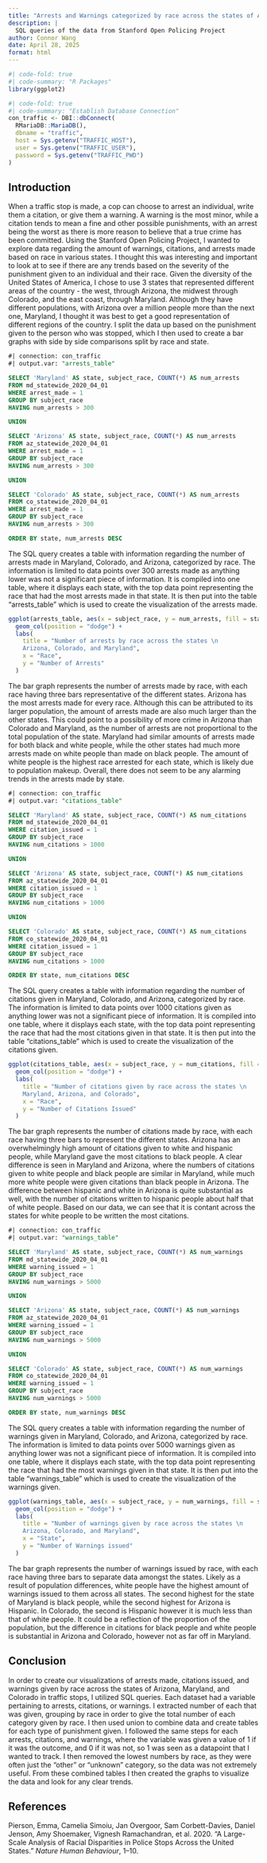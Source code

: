 ```yaml
---
title: "Arrests and Warnings categorized by race across the states of Arizona, Maryland, and Colorado"
description: |
  SQL queries of the data from Stanford Open Policing Project
author: Connor Wang
date: April 28, 2025
format: html
---
```


```r
#| code-fold: true
#| code-summary: "R Packages"
library(ggplot2)
```

```r
#| code-fold: true
#| code-summary: "Establish Database Connection"
con_traffic <- DBI::dbConnect(
  RMariaDB::MariaDB(),
  dbname = "traffic",
  host = Sys.getenv("TRAFFIC_HOST"),
  user = Sys.getenv("TRAFFIC_USER"),
  password = Sys.getenv("TRAFFIC_PWD")
)
```

## Introduction

When a traffic stop is made, a cop can choose to arrest an individual, write them a citation, or give them a warning. A warning is the most minor, while a citation tends to mean a fine and other possible punishments, with an arrest being the worst as there is more reason to believe that a true crime has been committed. Using the Stanford Open Policing Project, I wanted to explore data regarding the amount of warnings, citations, and arrests made based on race in various states. I thought this was interesting and important to look at to see if there are any trends based on the severity of the punishment given to an individual and their race. Given the diversity of the United States of America, I chose to use 3 states that represented different areas of the country - the west, through Arizona, the midwest through Colorado, and the east coast, through Maryland. Although they have different populations, with Arizona over a million people more than the next one, Maryland, I thought it was best to get a good representation of different regions of the country. I split the data up based on the punishment given to the person who was stopped, which I then used to create a bar graphs with side by side comparisons split by race and state.

```sql
#| connection: con_traffic
#| output.var: "arrests_table"

SELECT 'Maryland' AS state, subject_race, COUNT(*) AS num_arrests
FROM md_statewide_2020_04_01
WHERE arrest_made = 1
GROUP BY subject_race 
HAVING num_arrests > 300

UNION

SELECT 'Arizona' AS state, subject_race, COUNT(*) AS num_arrests
FROM az_statewide_2020_04_01
WHERE arrest_made = 1
GROUP BY subject_race 
HAVING num_arrests > 300

UNION

SELECT 'Colorado' AS state, subject_race, COUNT(*) AS num_arrests
FROM co_statewide_2020_04_01
WHERE arrest_made = 1
GROUP BY subject_race 
HAVING num_arrests > 300

ORDER BY state, num_arrests DESC
```

The SQL query creates a table with information regarding the number of arrests made in Maryland, Colorado, and Arizona, categorized by race. The information is limited to data points over 300 arrests made as anything lower was not a significant piece of information. It is compiled into one table, where it displays each state, with the top data point representing the race that had the most arrests made in that state. It is then put into the table "arrests_table" which is used to create the visualization of the arrests made.

```r
ggplot(arrests_table, aes(x = subject_race, y = num_arrests, fill = state)) +
  geom_col(position = "dodge") +
  labs(
    title = "Number of arrests by race across the states \n
    Arizona, Colorado, and Maryland",
    x = "Race",
    y = "Number of Arrests"
  )
```

The bar graph represents the number of arrests made by race, with each race having three bars representative of the different states. Arizona has the most arrests made for every race. Although this can be attributed to its larger population, the amount of arrests made are also much larger than the other states. This could point to a possibility of more crime in Arizona than Colorado and Maryland, as the number of arrests are not proportional to the total population of the state. Maryland had similar amounts of arrests made for both black and white people, while the other states had much more arrests made on white people than made on black people. The amount of white people is the highest race arrested for each state, which is likely due to population makeup. Overall, there does not seem to be any alarming trends in the arrests made by state.

```sql
#| connection: con_traffic
#| output.var: "citations_table"

SELECT 'Maryland' AS state, subject_race, COUNT(*) AS num_citations
FROM md_statewide_2020_04_01
WHERE citation_issued = 1
GROUP BY subject_race 
HAVING num_citations > 1000

UNION

SELECT 'Arizona' AS state, subject_race, COUNT(*) AS num_citations
FROM az_statewide_2020_04_01
WHERE citation_issued = 1
GROUP BY subject_race 
HAVING num_citations > 1000

UNION

SELECT 'Colorado' AS state, subject_race, COUNT(*) AS num_citations
FROM co_statewide_2020_04_01
WHERE citation_issued = 1
GROUP BY subject_race 
HAVING num_citations > 1000

ORDER BY state, num_citations DESC
```

The SQL query creates a table with information regarding the number of citations given in Maryland, Colorado, and Arizona, categorized by race. The information is limited to data points over 1000 citations given as anything lower was not a significant piece of information. It is compiled into one table, where it displays each state, with the top data point representing the race that had the most citations given in that state. It is then put into the table "citations_table" which is used to create the visualization of the citations given.

```r
ggplot(citations_table, aes(x = subject_race, y = num_citations, fill = state)) +
  geom_col(position = "dodge") +
  labs(
    title = "Number of citations given by race across the states \n 
    Maryland, Arizona, and Colorado",
    x = "Race",
    y = "Number of Citations Issued"
  )
```

The bar graph represents the number of citations made by race, with each race having three bars to represent the different states. Arizona has an overwhelmingly high amount of citations given to white and hispanic people, while Maryland gave the most citations to black people. A clear difference is seen in Maryland and Arizona, where the numbers of citations given to white people and black people are similar in Maryland, while much more white people were given citations than black people in Arizona. The difference between hispanic and white in Arizona is quite substantial as well, with the number of citations written to hispanic people about half that of white people. Based on our data, we can see that it is contant across the states for white people to be written the most citations.

```sql
#| connection: con_traffic
#| output.var: "warnings_table"

SELECT 'Maryland' AS state, subject_race, COUNT(*) AS num_warnings
FROM md_statewide_2020_04_01
WHERE warning_issued = 1
GROUP BY subject_race 
HAVING num_warnings > 5000 

UNION

SELECT 'Arizona' AS state, subject_race, COUNT(*) AS num_warnings
FROM az_statewide_2020_04_01
WHERE warning_issued = 1
GROUP BY subject_race 
HAVING num_warnings > 5000 

UNION 

SELECT 'Colorado' AS state, subject_race, COUNT(*) AS num_warnings
FROM co_statewide_2020_04_01
WHERE warning_issued = 1
GROUP BY subject_race 
HAVING num_warnings > 5000 

ORDER BY state, num_warnings DESC
```

The SQL query creates a table with information regarding the number of warnings given in Maryland, Colorado, and Arizona, categorized by race. The information is limited to data points over 5000 warnings given as anything lower was not a significant piece of information. It is compiled into one table, where it displays each state, with the top data point representing the race that had the most warnings given in that state. It is then put into the table "warnings_table" which is used to create the visualization of the warnings given.

```r
ggplot(warnings_table, aes(x = subject_race, y = num_warnings, fill = state)) +
  geom_col(position = "dodge") +
  labs(
    title = "Number of warnings given by race across the states \n
    Arizona, Colorado, and Maryland",
    x = "State",
    y = "Number of Warnings issued"
  )
```

The bar graph represents the number of warnings issued by race, with each race having three bars to separate data amongst the states. Likely as a result of population differences, white people have the highest amount of warnings issued to them across all states. The second highest for the state of Maryland is black people, while the second highest for Arizona is Hispanic. In Colorado, the second is Hispanic however it is much less than that of white people. It could be a reflection of the proportion of the population, but the difference in citations for black people and white people is substantial in Arizona and Colorado, however not as far off in Maryland.

## Conclusion

In order to create our visualizations of arrests made, citations issued, and warnings given by race across the states of Arizona, Maryland, and Colorado in traffic stops, I utilized SQL queries. Each dataset had a variable pertaining to arrests, citations, or warnings. I extracted number of each that was given, grouping by race in order to give the total number of each category given by race. I then used union to combine data and create tables for each type of punishment given. I followed the same steps for each arrests, citations, and warnings, where the variable was given a value of 1 if it was the outcome, and 0 if it was not, so 1 was seen as a datapoint that I wanted to track. I then removed the lowest numbers by race, as they were often just the "other" or "unknown" category, so the data was not extremely useful. From these combined tables I then created the graphs to visualize the data and look for any clear trends.

## References

Pierson, Emma, Camelia Simoiu, Jan Overgoor, Sam Corbett-Davies, Daniel Jenson, Amy Shoemaker, Vignesh Ramachandran, et al. 2020. “A Large-Scale Analysis of Racial Disparities in Police Stops Across the United States.” *Nature Human Behaviour*, 1–10.
